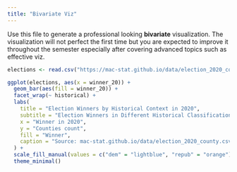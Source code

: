 ```yaml
---
title: "Bivariate Viz"
---
```


Use this file to generate a professional looking **bivariate** visualization.  The visualization will not perfect the first time but you are expected to improve it throughout the semester especially after covering advanced topics such as effective viz.

```r
elections <- read.csv("https://mac-stat.github.io/data/election_2020_county.csv")

ggplot(elections, aes(x = winner_20)) +
  geom_bar(aes(fill = winner_20)) +
  facet_wrap(~ historical) +
  labs(
    title = "Election Winners by Historical Context in 2020",
    subtitle = "Election Winners in Different Historical Classifications",
    x = "Winner in 2020",
    y = "Counties count",
    fill = "Winner",
    caption = "Source: mac-stat.github.io/data/election_2020_county.csv" 
  ) +
  scale_fill_manual(values = c("dem" = "lightblue", "repub" = "orange")) +
  theme_minimal() 
```

